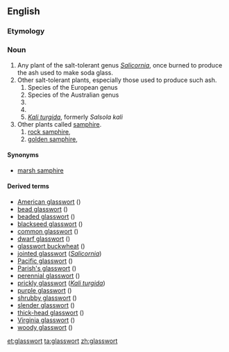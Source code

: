 ==English==
{{wikipedia}}
===Etymology===
{{compound|glass|wort}}

===Noun===
{{en-noun|~}}

# Any plant of the salt-tolerant genus ''[[Salicornia]]'', once burned to produce the ash used to make soda glass.
# Other salt-tolerant plants, especially those used to produce such ash.
## Species of the European genus {{taxlink|Sarcocornia|genus}}
## Species of the Australian genus {{taxlink|Tecticornia|genus}}
## {{taxlink|Arthrocnemum subterminale|species}}
## {{taxlink|Eriogonum salicornioides|species}}
## ''[[Kali turgida]]'', formerly ''Salsola kali''
# Other plants called [[samphire]].
## [[rock samphire]], {{taxlink|Crithmum maritimum|species}}
## [[golden samphire]], {{taxlink|Inula crithmoides|species}}

====Synonyms====
* {{sense|''Salicornia''}} [[marsh samphire]]

====Derived terms====
* [[American glasswort]] ({{taxlink|Salicornia virginica|species}})
* [[bead glasswort]] ({{taxlink|Tecticornia flabelliformis|species}})
* [[beaded glasswort]] ({{taxlink|Sarcocornia quinqueflora|species}})
* [[blackseed glasswort]] ({{taxlink|Tecticornia pergranulata|species}})  
* [[common  glasswort]] ({{taxlink|Salicornia europaea|species}})
* [[dwarf glasswort]] ({{taxlink|Salicornia bigelovii|species}})
* [[glasswort buckwheat]] ({{taxlink|Eriogonum salicornioides|species}})
* [[jointed glasswort]] (''[[Salicornia]]'')
* [[Pacific glasswort]] ({{taxlink|Sarcocornia pacifica|species}})
* [[Parish's glasswort]] ({{taxlink|Arthrocnemum subterminale|species}})
* [[perennial glasswort]] ({{taxlink|Sarcocornia perennis|species}})
* [[prickly glasswort]] (''[[Kali turgida]]'')
* [[purple glasswort]] ({{taxlink|Salicornia ramosissima|species}})
* [[shrubby glasswort]] ({{taxlink|Tecticornia arbuscula|species}})
* [[slender glasswort]] ({{taxlink|Salicornia maritima|species}})
* [[thick-head glasswort]] ({{taxlink|Sarcocornia blackiana|species}})
* [[Virginia glasswort]] ({{taxlink|Salicornia virginica|species}})
* [[woody glasswort]] ({{taxlink|Salicornia virginica|species}})

[[et:glasswort]]
[[ta:glasswort]]
[[zh:glasswort]]